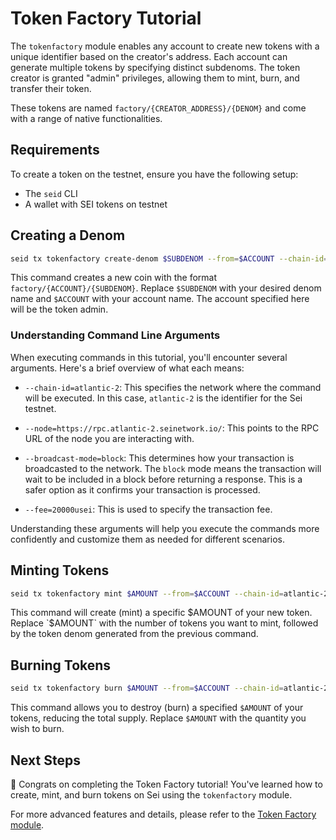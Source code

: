 # Token Factory Tutorial

The `tokenfactory` module enables any account to create new tokens with a unique identifier based on the creator's address. Each account can generate multiple tokens by specifying distinct subdenoms. The token creator is granted "admin" privileges, allowing them to mint, burn, and transfer their token.

These tokens are named `factory/{CREATOR_ADDRESS}/{DENOM}` and come with a range of native functionalities.

## Requirements

To create a token on the testnet, ensure you have the following setup:

- The `seid` CLI
- A wallet with SEI tokens on testnet

## Creating a Denom

```bash copy
seid tx tokenfactory create-denom $SUBDENOM --from=$ACCOUNT --chain-id=atlantic-2 --node=https://rpc.atlantic-2.seinetwork.io/ --broadcast-mode=block --fee=20000usei
```

This command creates a new coin with the format `factory/{ACCOUNT}/{SUBDENOM}`. Replace `$SUBDENOM` with your desired denom name and `$ACCOUNT` with your account name. The account specified here will be the token admin.

### Understanding Command Line Arguments

When executing commands in this tutorial, you'll encounter several arguments. Here's a brief overview of what each means:

- `--chain-id=atlantic-2`: This specifies the network where the command will be executed. In this case, `atlantic-2` is the identifier for the Sei testnet.

- `--node=https://rpc.atlantic-2.seinetwork.io/`: This points to the RPC URL of the node you are interacting with.

- `--broadcast-mode=block`: This determines how your transaction is broadcasted to the network. The `block` mode means the transaction will wait to be included in a block before returning a response. This is a safer option as it confirms your transaction is processed.
- `--fee=20000usei`: This is used to specify the transaction fee.

Understanding these arguments will help you execute the commands more confidently and customize them as needed for different scenarios.

## Minting Tokens

```bash copy
seid tx tokenfactory mint $AMOUNT --from=$ACCOUNT --chain-id=atlantic-2 --node=https://rpc.atlantic-2.seinetwork.io/ --broadcast-mode=block --fee=20000usei
```

This command will create (mint) a specific $AMOUNT of your new token. Replace `$AMOUNT` with the number of tokens you want to mint, followed by the token denom generated from the previous command.

## Burning Tokens

```bash copy
seid tx tokenfactory burn $AMOUNT --from=$ACCOUNT --chain-id=atlantic-2 --node=https://rpc.atlantic-2.seinetwork.io/ --broadcast-mode=block --fee=20000usei
```

This command allows you to destroy (burn) a specified `$AMOUNT` of your tokens, reducing the total supply. Replace `$AMOUNT` with the quantity you wish to burn.

## Next Steps

🎉 Congrats on completing the Token Factory tutorial! You've learned how to create, mint, and burn tokens on Sei using the `tokenfactory` module.

For more advanced features and details, please refer to the [Token Factory module](https://github.com/sei-protocol/sei-chain/tree/main/x/tokenfactory).
